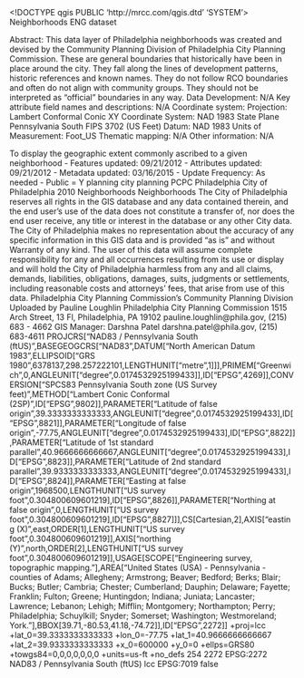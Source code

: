 <!DOCTYPE qgis PUBLIC 'http://mrcc.com/qgis.dtd' 'SYSTEM'>
<qgis version="3.28.6-Firenze">
  <identifier>Neighborhoods</identifier>
  <parentidentifier></parentidentifier>
  <language>ENG</language>
  <type>dataset</type>
  <title>Neighborhoods</title>
  <abstract>Abstract:
This data layer of Philadelphia neighborhoods was created and devised by the Community Planning Division of Philadelphia City Planning Commission.
These are general boundaries that historically have been in place around the city. They fall along the lines of development patterns, historic references and known names. They do not follow RCO boundaries and often do not align with community groups. They should not be interpreted as "official" boundaries in any way. 
Data Development: 
N/A
Key attribute field names and descriptions:
N/A
Coordinate system:
Projection: Lambert Conformal Conic
XY Coordinate System: NAD 1983 State Plane Pennsylvania South FIPS 3702 (US Feet)
Datum: NAD 1983
Units of Measurement: Foot_US
Thematic mapping:
N/A
Other information:
N/A

To display the geographic extent commonly ascribed to a given neighborhood - Features updated: 09/21/2012 - Attributes updated: 09/21/2012 - Metadata updated: 03/16/2015 - Update Frequency: As needed - Public = Y</abstract>
  <keywords vocabulary="Search keys">
    <keyword>planning</keyword>
    <keyword>city planning</keyword>
    <keyword>PCPC</keyword>
    <keyword>Philadelphia</keyword>
    <keyword>City of Philadelphia</keyword>
    <keyword>2010 Neighborhoods</keyword>
    <keyword>Neighborhoods</keyword>
  </keywords>
  <links/>
  <fees></fees>
  <constraints type="Limitations of use">The City of Philadelphia reserves all rights in the GIS database and any data contained therein, and the end user’s use of the data does not constitute a transfer of, nor does the end user receive, any title or interest in the database or any other City data. The City of Philadelphia makes no representation about the accuracy of any specific information in this GIS data and is provided “as is” and without Warranty of any kind. The user of this data will assume complete responsibility for any and all occurrences resulting from its use or display and will hold the City of Philadelphia harmless from any and all claims, demands, liabilities, obligations, damages, suits, judgments or settlements, including reasonable costs and attorneys' fees, that arise from use of this data.
</constraints>
  <rights>Philadelphia City Planning Commission's Community Planning Division&#xd;
Uploaded by Pauline Loughlin&#xd;
Philadelphia City Planning Commission&#xd;
1515 Arch Street, 13 Fl, Philadelphia, PA  19102&#xd;
pauline.loughlin@phila.gov, (215) 683 - 4662&#xd;
GIS Manager: Darshna Patel&#xd;
darshna.patel@phila.gov, (215) 683-4611&#xd;
</rights>
  <encoding></encoding>
  <crs>
    <spatialrefsys nativeFormat="Wkt">
      <wkt>PROJCRS["NAD83 / Pennsylvania South (ftUS)",BASEGEOGCRS["NAD83",DATUM["North American Datum 1983",ELLIPSOID["GRS 1980",6378137,298.257222101,LENGTHUNIT["metre",1]]],PRIMEM["Greenwich",0,ANGLEUNIT["degree",0.0174532925199433]],ID["EPSG",4269]],CONVERSION["SPCS83 Pennsylvania South zone (US Survey feet)",METHOD["Lambert Conic Conformal (2SP)",ID["EPSG",9802]],PARAMETER["Latitude of false origin",39.3333333333333,ANGLEUNIT["degree",0.0174532925199433],ID["EPSG",8821]],PARAMETER["Longitude of false origin",-77.75,ANGLEUNIT["degree",0.0174532925199433],ID["EPSG",8822]],PARAMETER["Latitude of 1st standard parallel",40.9666666666667,ANGLEUNIT["degree",0.0174532925199433],ID["EPSG",8823]],PARAMETER["Latitude of 2nd standard parallel",39.9333333333333,ANGLEUNIT["degree",0.0174532925199433],ID["EPSG",8824]],PARAMETER["Easting at false origin",1968500,LENGTHUNIT["US survey foot",0.304800609601219],ID["EPSG",8826]],PARAMETER["Northing at false origin",0,LENGTHUNIT["US survey foot",0.304800609601219],ID["EPSG",8827]]],CS[Cartesian,2],AXIS["easting (X)",east,ORDER[1],LENGTHUNIT["US survey foot",0.304800609601219]],AXIS["northing (Y)",north,ORDER[2],LENGTHUNIT["US survey foot",0.304800609601219]],USAGE[SCOPE["Engineering survey, topographic mapping."],AREA["United States (USA) - Pennsylvania - counties of Adams; Allegheny; Armstrong; Beaver; Bedford; Berks; Blair; Bucks; Butler; Cambria; Chester; Cumberland; Dauphin; Delaware; Fayette; Franklin; Fulton; Greene; Huntingdon; Indiana; Juniata; Lancaster; Lawrence; Lebanon; Lehigh; Mifflin; Montgomery; Northampton; Perry; Philadelphia; Schuylkill; Snyder; Somerset; Washington; Westmoreland; York."],BBOX[39.71,-80.53,41.18,-74.72]],ID["EPSG",2272]]</wkt>
      <proj4>+proj=lcc +lat_0=39.3333333333333 +lon_0=-77.75 +lat_1=40.9666666666667 +lat_2=39.9333333333333 +x_0=600000 +y_0=0 +ellps=GRS80 +towgs84=0,0,0,0,0,0,0 +units=us-ft +no_defs</proj4>
      <srsid>254</srsid>
      <srid>2272</srid>
      <authid>EPSG:2272</authid>
      <description>NAD83 / Pennsylvania South (ftUS)</description>
      <projectionacronym>lcc</projectionacronym>
      <ellipsoidacronym>EPSG:7019</ellipsoidacronym>
      <geographicflag>false</geographicflag>
    </spatialrefsys>
  </crs>
  <extent>
    <spatial minx="-75.27921200000000113" miny="39.87234600000000029" maxy="40.14369899999999802" dimensions="2" maxx="-74.95403899999999453" crs="EPSG:2272" minz="0" maxz="0"/>
  </extent>
</qgis>
